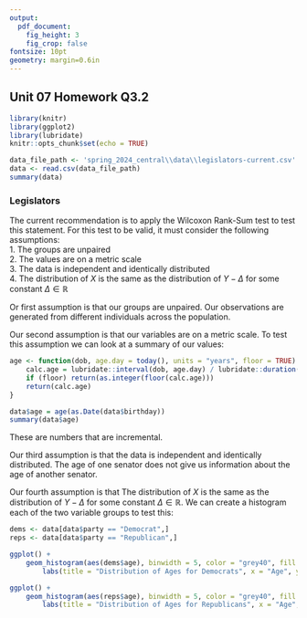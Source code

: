 ```yaml
---
output: 
  pdf_document: 
    fig_height: 3
    fig_crop: false
fontsize: 10pt
geometry: margin=0.6in
---
```

## Unit 07 Homework Q3.2
```r
library(knitr)
library(ggplot2)
library(lubridate)
knitr::opts_chunk$set(echo = TRUE)
```

```r
data_file_path <- 'spring_2024_central\\data\\legislators-current.csv'
data <- read.csv(data_file_path)
summary(data)
```
### Legislators
The current recommendation is to apply the Wilcoxon Rank-Sum test to test this statement. For this test to be valid, it must consider the following assumptions:  
1. The groups are unpaired  
2. The values are on a metric scale  
3. The data is independent and identically distributed  
4. The distribution of $X$ is the same as the distribution of $Y-\Delta$ for some constant $\Delta \in \mathbb{R}$  

Or first assumption is that our groups are unpaired. Our observations are generated from different individuals across the population. 

Our second assumption is that our variables are on a metric scale. To test this assumption we can look at a summary of our values:
```r
age <- function(dob, age.day = today(), units = "years", floor = TRUE) {
    calc.age = lubridate::interval(dob, age.day) / lubridate::duration(num = 1, units = units)
    if (floor) return(as.integer(floor(calc.age)))
    return(calc.age)
}

data$age = age(as.Date(data$birthday))
summary(data$age)
```
These are numbers that are incremental.  

Our third assumption is that the data is independent and identically distributed. The age of one senator does not give us information about the age of another senator.  

Our fourth assumption is that The distribution of $X$ is the same as the distribution of $Y-\Delta$ for some constant $\Delta \in \mathbb{R}$. We can create a histogram each of the two variable groups to test this:  

```r
dems <- data[data$party == "Democrat",]
reps <- data[data$party == "Republican",]

ggplot() +
    geom_histogram(aes(dems$age), binwidth = 5, color = "grey40", fill = "royalblue4") + 
        labs(title = "Distribution of Ages for Democrats", x = "Age", y = "Frequency")

```
  
```r
ggplot() +
    geom_histogram(aes(reps$age), binwidth = 5, color = "grey40", fill = "royalblue4") + 
        labs(title = "Distribution of Ages for Republicans", x = "Age", y = "Frequency")

```
